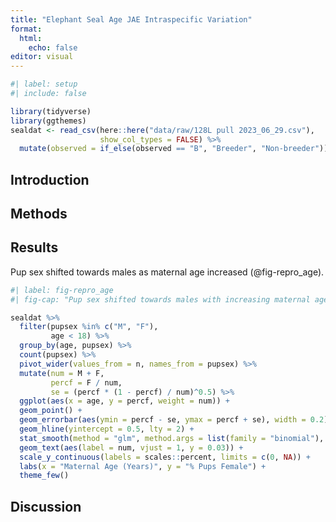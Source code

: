 ```yaml
---
title: "Elephant Seal Age JAE Intraspecific Variation"
format: 
  html: 
    echo: false 
editor: visual
---
```


```r
#| label: setup
#| include: false  

library(tidyverse)
library(ggthemes)
sealdat <- read_csv(here::here("data/raw/128L pull 2023_06_29.csv"), 
                    show_col_types = FALSE) %>% 
  mutate(observed = if_else(observed == "B", "Breeder", "Non-breeder"))

```

## Introduction

## Methods

## Results 

Pup sex shifted towards males as maternal age increased (@fig-repro_age).

```r
#| label: fig-repro_age
#| fig-cap: "Pup sex shifted towards males with increasing maternal age."

sealdat %>% 
  filter(pupsex %in% c("M", "F"), 
         age < 18) %>% 
  group_by(age, pupsex) %>%
  count(pupsex) %>% 
  pivot_wider(values_from = n, names_from = pupsex) %>% 
  mutate(num = M + F,
         percf = F / num,
         se = (percf * (1 - percf) / num)^0.5) %>% 
  ggplot(aes(x = age, y = percf, weight = num)) +
  geom_point() +
  geom_errorbar(aes(ymin = percf - se, ymax = percf + se), width = 0.2) +
  geom_hline(yintercept = 0.5, lty = 2) +
  stat_smooth(method = "glm", method.args = list(family = "binomial"), formula = y ~ x) +
  geom_text(aes(label = num, vjust = 1, y = 0.03)) +
  scale_y_continuous(labels = scales::percent, limits = c(0, NA)) +
  labs(x = "Maternal Age (Years)", y = "% Pups Female") +
  theme_few()

```

## Discussion

## 
